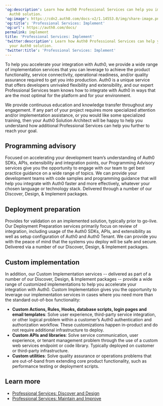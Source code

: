 ---
'og:description': Learn how Auth0 Professional Services can help you implement your
  Auth0 solution.
'og:image': https://cdn2.auth0.com/docs-v2/1.14553.0/img/share-image.png
'og:title': 'Professional Services: Implement'
'og:url': https://auth0.com/docs/
permalink: implement
title: 'Professional Services: Implement'
'twitter:description': Learn how Auth0 Professional Services can help you implement
  your Auth0 solution.
'twitter:title': 'Professional Services: Implement'
---
To help you accelerate your integration with Auth0, we provide a wide range of implementation services that you can leverage to achieve the product functionality, service connectivity, operational readiness, and/or quality assurance required to get you into production. Auth0 is a unique service that offers developers unrivaled flexibility and extensibility, and our expert Professional Services team knows how to integrate with Auth0 in ways that are the most optimal for the platform and for your environment.

<Callout icon="file-lines" color="#0EA5E9" iconType="regular">

We provide continuous education and knowledge transfer throughout any engagement. If any part of your project requires more specialized attention and/or implementation assistance, or you would like some specialized training, then your Auth0 Solution Architect will be happy to help you understand how additional Professional Services can help you further to reach your goal.

</Callout>

## Programming advisory

Focused on accelerating your development team’s understanding of Auth0 SDKs, APIs, extensibility and integration points, our Programming Advisory services give you the opportunity to engage with our team to get best practice guidance on a wide range of topics. We can provide your development teams with code samples and programming guidance that will help you integrate with Auth0 faster and more effectively, whatever your chosen language or technology stack. Delivered through a number of our Discover, Design, & Implement packages.

## Deployment preparation

Provides for validation on an implemented solution, typically prior to go-live. Our Deployment Preparation services primarily focus on review of integration, including usage of the Auth0 SDKs, APIs, and extensibility as well as setup configuration of Auth0 and Auth0 Tenant. We can provide you with the peace of mind that the systems you deploy will be safe and secure. Delivered via a number of our Discover, Design, & Implement packages.

## Custom implementation

In addition, our Custom Implementation services -- delivered as part of a number of our Discover, Design, & Implement packages -- provide a wide range of customized implementations to help you accelerate your integration with Auth0. Custom Implementation gives you the opportunity to leverage our implementation services in cases where you need more than the standard out-of-box functionality:

* **Custom Actions, Rules, Hooks, database scripts, login pages and email templates**: Solve user experience, third-party service integration, or other logical problem within a customer’s Auth0 authentication and authorization workflow. These customizations happen in-product and do not require additional infrastructure to deploy.
* **Custom APIs and libraries**: Solve service communication, user experience, or tenant management problem through the use of a custom web services endpoint or code library. Typically deployed on customer or third-party infrastructure.
* **Custom utilities**: Solve quality assurance or operations problems that are out-of-band from extending core product functionality, such as performance testing or deployment scripts.

## Learn more

* [Professional Services: Discover and Design](/docs/get-started/professional-services/discover-design)
* [Professional Services: Maintain and Improve](/docs/get-started/professional-services/maintain-improve)